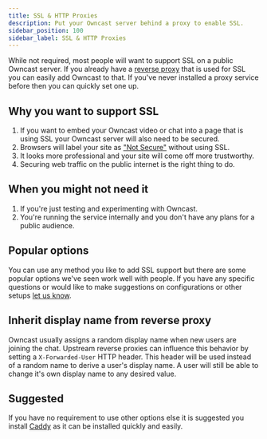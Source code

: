 ```yaml
---
title: SSL & HTTP Proxies
description: Put your Owncast server behind a proxy to enable SSL.
sidebar_position: 100
sidebar_label: SSL & HTTP Proxies
---
```


While not required, most people will want to support SSL on a public Owncast server. If you already have a [reverse proxy](https://www.cloudflare.com/learning/cdn/glossary/reverse-proxy/) that is used for SSL you can easily add Owncast to that. If you've never installed a proxy service before then you can quickly set one up.

## Why you want to support SSL

1. If you want to embed your Owncast video or chat into a page that is using SSL your Owncast server will also need to be secured.
1. Browsers will label your site as ["Not Secure"](https://support.apple.com/en-us/HT208672) without using SSL.
1. It looks more professional and your site will come off more trustworthy.
1. Securing web traffic on the public internet is the right thing to do.

## When you might not need it

1. If you're just testing and experimenting with Owncast.
1. You're running the service internally and you don't have any plans for a public audience.

## Popular options

You can use any method you like to add SSL support but there are some popular options we've seen work well with people. If you have any specific questions or would like to make suggestions on configurations or other setups [let us know](/contact).

## Inherit display name from reverse proxy

Owncast usually assigns a random display name when new users are joining the chat. Upstream reverse proxies can influence this behavior by setting a `X-Forwarded-User` HTTP header. This header will be used instead of a random name to derive a user's display name. A user will still be able to change it's own display name to any desired value.

## Suggested

If you have no requirement to use other options else it is suggested you install [Caddy](caddy/) as it can be installed quickly and easily.

